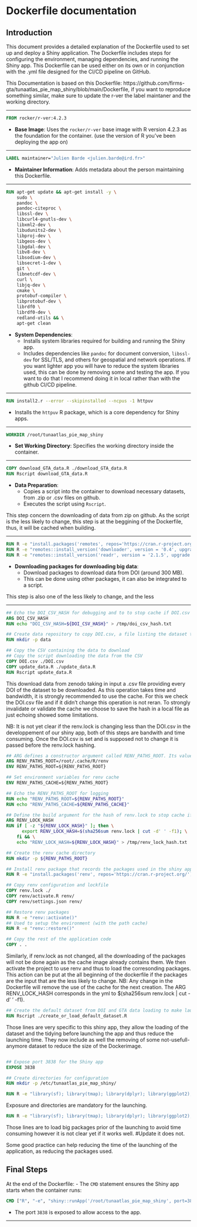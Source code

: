 # Dockerfile documentation

## Introduction

This document provides a detailed explanation of the Dockerfile used to set up and deploy a Shiny application. The Dockerfile includes steps for configuring the environment, managing dependencies, and running the Shiny app. This Dockerfile can be used either on its own or in conjunction with the .yml file designed for the CI/CD pipeline on GitHub.

This Documentation is based on this Dockerfile: https://github.com/firms-gta/tunaatlas_pie_map_shiny/blob/main/Dockerfile, if you want to reproduce something similar, make sure to update the r-ver the label maintaner and the working directory.

---

```dockerfile
FROM rocker/r-ver:4.2.3
```

- **Base Image**: Uses the `rocker/r-ver` base image with R version 4.2.3 as the foundation for the container. (use the version of R you've been deploying the app on)

---

```dockerfile
LABEL maintainer="Julien Barde <julien.barde@ird.fr>"
```

- **Maintainer Information**: Adds metadata about the person maintaining this Dockerfile.

---

```dockerfile
RUN apt-get update && apt-get install -y \
    sudo \
    pandoc \
    pandoc-citeproc \
    libssl-dev \
    libcurl4-gnutls-dev \
    libxml2-dev \
    libudunits2-dev \
    libproj-dev \
    libgeos-dev \
    libgdal-dev \
    libv8-dev \
    libsodium-dev \
    libsecret-1-dev \
    git \
    libnetcdf-dev \
    curl \
    libjq-dev \
    cmake \
    protobuf-compiler \
    libprotobuf-dev \
    librdf0 \
    librdf0-dev \
    redland-utils && \
    apt-get clean
```

- **System Dependencies**:
  - Installs system libraries required for building and running the Shiny app.
  - Includes dependencies like `pandoc` for document conversion, `libssl-dev` for SSL/TLS, and others for geospatial and network operations.
If you want lighter app you will have to reduce the system libraries used, this can be done by removing some and testing the app. If you want to do that I recommend doing it in local rather than with the github CI/CD pipeline.

---

```dockerfile
RUN install2.r --error --skipinstalled --ncpus -1 httpuv
```

- Installs the `httpuv` R package, which is a core dependency for Shiny apps.

---

```dockerfile
WORKDIR /root/tunaatlas_pie_map_shiny
```

- **Set Working Directory**: Specifies the working directory inside the container.

---

```dockerfile
COPY download_GTA_data.R ./download_GTA_data.R
RUN Rscript download_GTA_data.R
```

- **Data Preparation**:
  - Copies a script into the container to download necessary datasets, from .zip or .csv files on github.
  - Executes the script using `Rscript`.

This step concern the downloading of data from zip on github. As the script is the less likely to change, this step is at the beggining of the Dockerfile, thus, it will be cached when building.

---

```dockerfile
RUN R -e "install.packages('remotes', repos='https://cran.r-project.org/')" 
RUN R -e "remotes::install_version('downloader', version = '0.4', upgrade = 'never', repos = 'https://cran.r-project.org/')"
RUN R -e "remotes::install_version('readr', version = '2.1.5', upgrade = 'never',  repos = 'https://cran.r-project.org/')"

```

- **Downloading packages for downloading big data**:
  - Download packages to download data from DOI (around 300 MB).
  - This can be done using other packages, it can also be integrated to a script.
  
This step is also one of the less likely to change, and the less 

---

```dockerfile
## Echo the DOI_CSV_HASH for debugging and to to stop cache if DOI.csv has changed (takes in input the hash of the DOI.csv file created in yml)
ARG DOI_CSV_HASH
RUN echo "DOI_CSV_HASH=${DOI_CSV_HASH}" > /tmp/doi_csv_hash.txt

## Create data repository to copy DOI.csv, a file listing the dataset to download from zenodo
RUN mkdir -p data 

## Copy the CSV containing the data to download
## Copy the script downloading the data from the CSV
COPY DOI.csv ./DOI.csv 
COPY update_data.R ./update_data.R 
RUN Rscript update_data.R 
```

This download data from zenodo taking in input a .csv file providing every DOI of the dataset to be downloaded. As this operation takes time and bandwidth, it is strongly recommended to use the cache. For this we check the DOI.csv file and if it didn't change this operation is not reran. To strongly invalidate or validate the cache we choose to save the hash in a local file as just echoing showed some limitations.

NB: It is not yet clear if the renv.lock is changing less than the DOI.csv in the developpement of our shiny app, both of this steps are bandwith and time consuming. Once the DOI.csv is set and is supposed not to change it is passed before the renv.lock hashing.

```dockerfile
## ARG defines a constructor argument called RENV_PATHS_ROOT. Its value is passed from the YAML file. An initial value is set up in case the YAML does not provide one
ARG RENV_PATHS_ROOT=/root/.cache/R/renv
ENV RENV_PATHS_ROOT=${RENV_PATHS_ROOT}

## Set environment variables for renv cache
ENV RENV_PATHS_CACHE=${RENV_PATHS_ROOT}

## Echo the RENV_PATHS_ROOT for logging
RUN echo "RENV_PATHS_ROOT=${RENV_PATHS_ROOT}"
RUN echo "RENV_PATHS_CACHE=${RENV_PATHS_CACHE}"

## Define the build argument for the hash of renv.lock to stop cache if renv.lock has changed
ARG RENV_LOCK_HASH
RUN if [ -z "${RENV_LOCK_HASH}" ]; then \
      export RENV_LOCK_HASH=$(sha256sum renv.lock | cut -d' ' -f1); \
    fi && \
    echo "RENV_LOCK_HASH=${RENV_LOCK_HASH}" > /tmp/renv_lock_hash.txt

## Create the renv cache directory
RUN mkdir -p ${RENV_PATHS_ROOT}

## Install renv package that records the packages used in the shiny app
RUN R -e "install.packages('renv', repos='https://cran.r-project.org/')"

## Copy renv configuration and lockfile
COPY renv.lock ./
COPY renv/activate.R renv/
COPY renv/settings.json renv/

## Restore renv packages
RUN R -e "renv::activate()" 
## Used to setup the environment (with the path cache)
RUN R -e "renv::restore()" 

## Copy the rest of the application code
COPY . .
```

Similarly, if renv.lock as not changed, all the downloading of the packages will not be done again as the cache image already contains them. We then activate the project to use renv and thus to load the corresonding packages. This action can be put at the all beginning of the dockerfile if the packages are the input that are the less likely to change. NB: Any change in the Dockerfile will remove the use of the cache for the next creation. 
The ARG RENV_LOCK_HASH corresponds in the yml to $(sha256sum renv.lock | cut -d' ' -f1). 

```dockerfile
## Create the default dataset from DOI and GTA data loading to make launching faster (use of qs for loading and data.table for tidying) 
RUN Rscript ./create_or_load_default_dataset.R 
```

Those lines are very specific to this shiny app, they allow the loading of the dataset and the tidying before launching the app and thus reduce the launching time. They now include as well the removing of some not-usefull-anymore dataset to reduce the size of the Dockerimage.

```dockerfile

## Expose port 3838 for the Shiny app
EXPOSE 3838

## Create directories for configuration
RUN mkdir -p /etc/tunaatlas_pie_map_shiny/

RUN R -e "library(sf); library(tmap); library(dplyr); library(ggplot2); library(leaflet); library(data.table)"
```

Exposure and directories are mandatory for the launching.

```dockerfile
RUN R -e "library(sf); library(tmap); library(dplyr); library(ggplot2); library(leaflet); library(data.table)"
```

Those lines are to load big packages prior of the launching to avoid time consuming however it is not clear yet if it works well. #Update it does not.

Some good practice can help reducing the time of the launching of the application, as reducing the packages used.

## Final Steps

At the end of the Dockerfile:
- The `CMD` statement ensures the Shiny app starts when the container runs:
```dockerfile
CMD ["R", "-e", "shiny::runApp('/root/tunaatlas_pie_map_shiny', port=3838, host='0.0.0.0')"]
```

- The port `3838` is exposed to allow access to the app.

---

